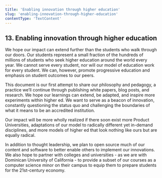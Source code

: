 ```yaml
---
title: 'Enabling innovation through higher education'
slug: 'enabling-innovation-through-higher-education'
contentType: 'TextContent'
---
```


## 13. Enabling innovation through higher education

We hope our impact can extend further than the students who walk through our doors. Our students
represent a small fraction of the hundreds of millions of students who seek higher education around
the world every year. We cannot serve every student, nor will our model of education work for every
student. We can, however, promote progressive education and emphasis on student outcomes to our
peers.

This document is our first attempt to share our philosophy and pedagogy, a practice we’ll continue
through publishing white papers, blog posts, and research. We hope our learnings can extend, be
adapted, and inspire more experiments within higher ed. We want to serve as a beacon of innovation,
constantly questioning the status quo and challenging the boundaries of what it means to be an
accredited institution.

Our impact will be more wholly realized if there soon exist more Product Universities, adaptations
of our model to radically different yet in-demand disciplines, and more models of higher ed that
look nothing like ours but are equally radical.

In addition to thought leadership, we plan to open source much of our content and software to better
enable others to implement our innovations. We also hope to partner with colleges and universities -
as we are with Dominican University of California - to provide a subset of our courses as a computer
science minor on their campus to equip them to prepare students for the 21st-century economy.
